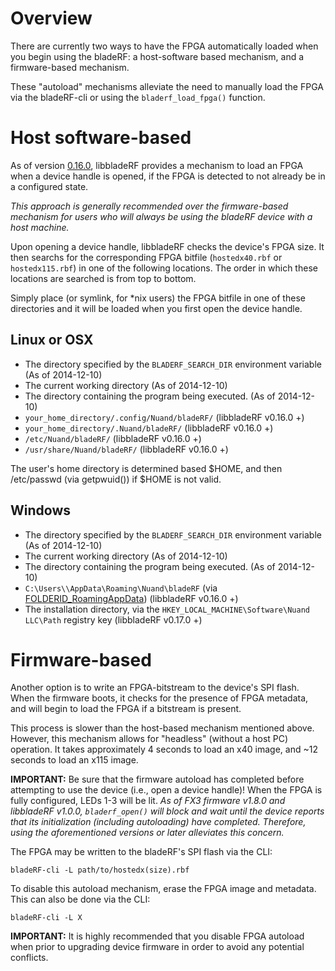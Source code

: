 = Overview = 
There are currently two ways to have the FPGA automatically loaded when you begin using the bladeRF: a host-software based mechanism, and a firmware-based mechanism.

These "autoload" mechanisms alleviate the need to manually load the FPGA via the bladeRF-cli or using the <code>bladerf_load_fpga()</code> function.

= Host software-based =
As of version [https://github.com/Nuand/bladeRF/commit/14f515e4674674fb818172cde5feb9733cfaedcc 0.16.0], libbladeRF provides a mechanism to load an FPGA when a device handle is opened, if the FPGA is detected to not already be in a configured state.

<i>This approach is generally recommended over the firmware-based mechanism for users who will always be using the bladeRF device with a host machine.</i>

Upon opening a device handle, libbladeRF checks the device's FPGA size.  It then searchs for the corresponding FPGA bitfile (<code>hostedx40.rbf</code> or <code>hostedx115.rbf</code>) in one of the following locations. The order in which these locations are searched is from top to bottom.

Simply place (or symlink, for *nix users) the FPGA bitfile in one of these directories and it will be loaded when you first open the device handle.

== Linux or OSX ==
* The directory specified by the <code>BLADERF_SEARCH_DIR</code> environment variable (As of 2014-12-10)
* The current working directory (As of 2014-12-10)
* The directory containing the program being executed. (As of 2014-12-10)
* <code>your_home_directory/.config/Nuand/bladeRF/</code> (libbladeRF v0.16.0 +)
* <code>your_home_directory/.Nuand/bladeRF/</code> (libbladeRF v0.16.0 +)
* <code>/etc/Nuand/bladeRF/</code> (libbladeRF v0.16.0 +)
* <code>/usr/share/Nuand/bladeRF/</code> (libbladeRF v0.16.0 +)

The user's home directory is determined based $HOME, and then /etc/passwd (via getpwuid()) if $HOME is not valid.

== Windows ==
* The directory specified by the <code>BLADERF_SEARCH_DIR</code> environment variable (As of 2014-12-10)
* The current working directory (As of 2014-12-10)
* The directory containing the program being executed. (As of 2014-12-10)
* <code>C:\Users\<user name>\AppData\Roaming\Nuand\bladeRF</code> (via [http://msdn.microsoft.com/en-us/library/windows/desktop/dd378457%28v=vs.85%29.aspx FOLDERID_RoamingAppData]) (libbladeRF v0.16.0 +)
* The installation directory, via the <code>HKEY_LOCAL_MACHINE\Software\Nuand LLC\Path</code> registry key (libbladeRF v0.17.0 +)


= Firmware-based =

Another option is to write an FPGA-bitstream to the device's SPI flash.  When the firmware boots, it checks for the presence of FPGA metadata, and will begin to load the FPGA if a bitstream is present. 

This process is slower than the host-based mechanism mentioned above. However, this mechanism allows for "headless" (without a host PC) operation. It takes approximately 4 seconds to load an x40 image, and ~12 seconds to load an x115 image.

<b>IMPORTANT:</b> Be sure that the firmware autoload has completed before attempting to use the device (i.e., open a device handle)! When the FPGA is fully configured, LEDs 1-3 will be lit. ''As of FX3 firmware v1.8.0 and libbladeRF v1.0.0, <code>bladerf_open()</code> will block and wait until the device reports that its initialization (including autoloading) have completed. Therefore, using the aforementioned versions or later alleviates this concern.''

The FPGA may be written to the bladeRF's SPI flash via the CLI:
<pre>bladeRF-cli -L path/to/hostedx(size).rbf</pre>

To disable this autoload mechanism, erase the FPGA image and metadata. This can also be done via the CLI:
<pre>bladeRF-cli -L X</pre>

<b>IMPORTANT:</b> It is highly recommended that you disable FPGA autoload when prior to upgrading device firmware in order to avoid any potential conflicts.
